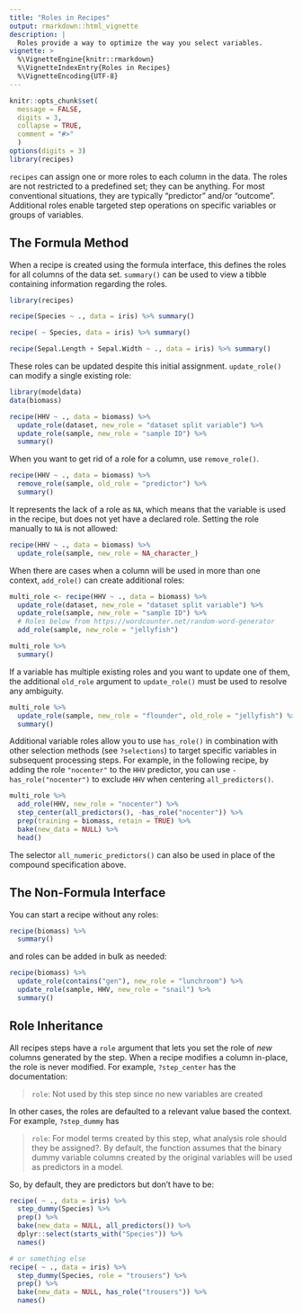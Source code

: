 ```yaml
---
title: "Roles in Recipes"
output: rmarkdown::html_vignette
description: |
  Roles provide a way to optimize the way you select variables.
vignette: >
  %\VignetteEngine{knitr::rmarkdown}
  %\VignetteIndexEntry{Roles in Recipes}
  %\VignetteEncoding{UTF-8}
---
```


```r
knitr::opts_chunk$set(
  message = FALSE,
  digits = 3,
  collapse = TRUE,
  comment = "#>"
  )
options(digits = 3)
library(recipes)
```

`recipes` can assign one or more roles to each column in the data. The roles are not restricted to a predefined set; they can be anything. For most conventional situations, they are typically "predictor" and/or "outcome". Additional roles enable targeted step operations on specific variables or groups of variables.

## The Formula Method

When a recipe is created using the formula interface, this defines the roles for all columns of the data set. `summary()` can be used to view a tibble containing information regarding the roles.

```r
library(recipes)

recipe(Species ~ ., data = iris) %>% summary()

recipe( ~ Species, data = iris) %>% summary()

recipe(Sepal.Length + Sepal.Width ~ ., data = iris) %>% summary()
```

These roles can be updated despite this initial assignment. `update_role()` can modify a single existing role:

```r
library(modeldata)
data(biomass)

recipe(HHV ~ ., data = biomass) %>% 
  update_role(dataset, new_role = "dataset split variable") %>% 
  update_role(sample, new_role = "sample ID") %>% 
  summary()
```

When you want to get rid of a role for a column, use `remove_role()`. 

```r
recipe(HHV ~ ., data = biomass) %>% 
  remove_role(sample, old_role = "predictor") %>% 
  summary()
```

It represents the lack of a role as `NA`, which means that the variable is used in the recipe, but does not yet have a declared role. Setting the role manually to `NA` is not allowed:

```r
recipe(HHV ~ ., data = biomass) %>% 
  update_role(sample, new_role = NA_character_)
```

When there are cases when a column will be used in more than one context, `add_role()` can create additional roles:

```r
multi_role <- recipe(HHV ~ ., data = biomass) %>% 
  update_role(dataset, new_role = "dataset split variable") %>% 
  update_role(sample, new_role = "sample ID") %>% 
  # Roles below from https://wordcounter.net/random-word-generator
  add_role(sample, new_role = "jellyfish") 

multi_role %>% 
  summary()
```

If a variable has multiple existing roles and you want to update one of them, the additional `old_role` argument to `update_role()` must be used to resolve any ambiguity.

```r
multi_role %>%
  update_role(sample, new_role = "flounder", old_role = "jellyfish") %>%
  summary()
```

Additional variable roles allow you to use `has_role()` in combination with other selection methods (see `?selections`) to target specific variables in subsequent processing steps. For example, in the following recipe, by adding the role `"nocenter"` to the `HHV` predictor, you can use `-has_role("nocenter")` to exclude `HHV` when centering `all_predictors()`.

```r
multi_role %>% 
  add_role(HHV, new_role = "nocenter") %>% 
  step_center(all_predictors(), -has_role("nocenter")) %>% 
  prep(training = biomass, retain = TRUE) %>% 
  bake(new_data = NULL) %>% 
  head()
```

The selector `all_numeric_predictors()` can also be used in place of the compound specification above. 

## The Non-Formula Interface

You can start a recipe without any roles:

```r
recipe(biomass) %>% 
  summary()
```

and roles can be added in bulk as needed:

```r
recipe(biomass) %>% 
  update_role(contains("gen"), new_role = "lunchroom") %>% 
  update_role(sample, HHV, new_role = "snail") %>% 
  summary()
```

## Role Inheritance

All recipes steps have a `role` argument that lets you set the role of _new_ columns generated by the step. When a recipe modifies a column in-place, the role is never modified. For example, `?step_center` has the documentation:

> `role`: Not used by this step since no new variables are created

In other cases, the roles are defaulted to a relevant value based the context. For example, `?step_dummy` has 

> `role`: For model terms created by this step, what analysis role should they be assigned?. By default, the function assumes that the binary dummy variable columns created by the original variables will be used as predictors in a model.

So, by default, they are predictors but don't have to be:

```r
recipe( ~ ., data = iris) %>% 
  step_dummy(Species) %>% 
  prep() %>% 
  bake(new_data = NULL, all_predictors()) %>% 
  dplyr::select(starts_with("Species")) %>% 
  names()

# or something else
recipe( ~ ., data = iris) %>% 
  step_dummy(Species, role = "trousers") %>% 
  prep() %>% 
  bake(new_data = NULL, has_role("trousers")) %>% 
  names()
```
